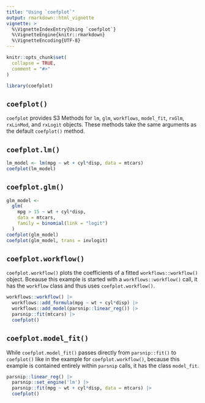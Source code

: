 ```yaml
---
title: "Using `coefplot`"
output: rmarkdown::html_vignette
vignette: >
  %\VignetteIndexEntry{Using `coefplot`}
  %\VignetteEngine{knitr::rmarkdown}
  %\VignetteEncoding{UTF-8}
---
```


```r
knitr::opts_chunk$set(
  collapse = TRUE,
  comment = "#>"
)
```

```r
library(coefplot)
```

## `coefplot()`

`coefplot` provides S3 Methods for `lm`, `glm`, `workflows`, `model_fit`, `rxGlm`, `rxLinMod`, and `rxLogit` objects. These methods take the same arguments as the default `coefplot()` method.

## `coefplot.lm()`

```r
lm_model <- lm(mpg ~ wt + cyl*disp, data = mtcars)
coefplot(lm_model)
```

## `coefplot.glm()`

```r
glm_model <- 
  glm(
    mpg > 15 ~ wt + cyl*disp, 
    data = mtcars, 
    family = binomial(link = "logit")
  )
coefplot(glm_model)
coefplot(glm_model, trans = invlogit)
```

## `coefplot.workflow()`

`coefplot.workflow()` plots the coefficients of a fitted `workflows::workflow()` object. Bceause this example is started with a `workflows::workflow()` call, it has the `workflow` class and thus uses `coefplot.workflow()`.

```r
workflows::workflow() |>
  workflows::add_formula(mpg ~ wt + cyl*disp) |>
  workflows::add_model(parsnip::linear_reg()) |>
  parsnip::fit(mtcars) |>
  coefplot()
```

## `coefplot.model_fit()`

While `coefplot.model_fit()` passes directly from `parsnip::fit()` to `coefplot()` like in the example for `coefplot.workflow()`, because this example is contained entirely within `parsnip` calls, it has the class `model_fit`.

```r
parsnip::linear_reg() |>
  parsnip::set_engine('lm') |>
  parsnip::fit(mpg ~ wt + cyl*disp, data = mtcars) |>
  coefplot()
```
